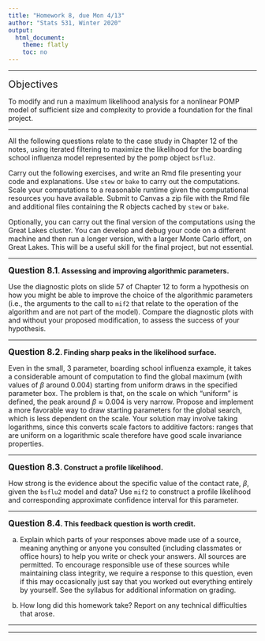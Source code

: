 ```yaml
---
title: "Homework 8, due Mon 4/13"
author: "Stats 531, Winter 2020"
output:
  html_document:
    theme: flatly
    toc: no
---
```


\newcommand\prob{\mathbb{P}}
\newcommand\E{\mathbb{E}}
\newcommand\var{\mathrm{Var}}
\newcommand\cov{\mathrm{Cov}}
\newcommand\data[1]{#1^*}

--------


<big><big>Objectives</big></big>

To modify and run a maximum likelihood analysis for a nonlinear POMP model of sufficient size and complexity to provide a foundation for the final project.


------


All the following questions relate to the case study in Chapter 12 of the notes, using iterated filtering to maximize the likelihood for the boarding school influenza model represented by the pomp object `bsflu2`.

Carry out the following exercises, and write an Rmd file presenting your code and explanations. Use `stew` or `bake` to carry out the computations. Scale your computations to a reasonable runtime given the computational resources you have available. Submit to Canvas a zip file with the Rmd file and additional files containing the R objects cached by `stew` or `bake`.

Optionally, you can carry out the final version of the computations using the Great Lakes cluster. You can develop and debug your code on a different machine and then run a longer version, with a larger Monte Carlo effort, on Great Lakes. This will be a useful skill for the final project, but not essential. 


-----


**<big>Question 8.1</big>. Assessing and improving algorithmic parameters. **

Use the diagnostic plots on slide 57 of Chapter 12 to form a hypothesis on how you might be able to improve the choice of the algorithmic parameters (i.e., the arguments to the call to `mif2` that relate to the operation of the algorithm and are not part of the model). Compare the diagnostic plots with and without your proposed modification, to assess the success of your hypothesis.

-----------

**<big>Question 8.2</big>.  Finding sharp peaks in the likelihood surface. **

Even in the small, 3 parameter, boarding school influenza example, it takes a considerable amount of computation to find the global maximum (with values of $\beta$ around 0.004) starting from uniform draws in the specified parameter box. The problem is that, on the scale on which "uniform" is defined, the peak around $\beta\approx 0.004$ is very narrow. Propose and implement a more favorable way to draw starting parameters for the global search, which is less dependent on the scale. Your solution may involve taking logarithms, since this converts scale factors to additive factors: ranges that are uniform on a logarithmic scale therefore have good scale invariance properties.

-----------

**<big>Question 8.3</big>.  Construct a profile likelihood. **

How strong is the evidence about the specific value of the contact rate, $\beta$, given the `bsflu2` model and data? Use `mif2` to construct a profile likelihood and corresponding approximate confidence interval for this parameter.

----------

**<big>Question 8.4</big>. This feedback question is worth credit. **

(a) Explain which parts of your responses above made use of a source, meaning anything or anyone you consulted (including classmates or office hours) to help you write or check your answers. All sources are permitted. To encourage responsible use of these sources while maintaining class integrity, we require a response to this question, even if this may occasionally just say that you worked out everything entirely by yourself. See the syllabus for additional information on grading.

(b) How long did this homework take? Report on any technical difficulties that arose.

--------

--------

